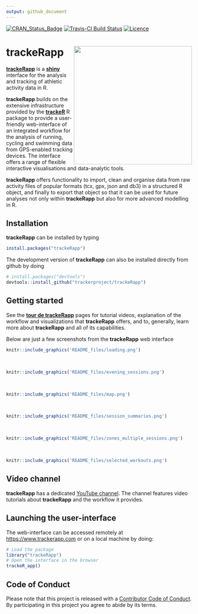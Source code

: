 ```yaml
---
output: github_document
---
```


[![CRAN_Status_Badge](http://www.r-pkg.org/badges/version/trackeRapp)](https://cran.r-project.org/package=trackeRapp)
[![Travis-CI Build Status](https://travis-ci.org/ikosmidis/trackeRapp.svg?branch=master)](https://travis-ci.org/ikosmidis/trackeRapp)
[![Licence](https://img.shields.io/badge/licence-GPL--3-blue.svg)](https://www.gnu.org/licenses/gpl-3.0.en.html)


# trackeRapp <img src="README_files/hex_trackeRapp.svg" width="320" align="right">

[**trackeRapp**](https://trackerapp.com) is a
[**shiny**](http://shiny.rstudio.com) interface for the analysis and
tracking of athletic activity data in R.

**trackeRapp** builds on the extensive infrastructure provided by the
[**trackeR**](https://cran.r-project.org/package=trackeR) R package to
provide a user-friendly web-interface of an integrated workflow for
the analysis of running, cycling and swimming data from GPS-enabled
tracking devices. The interface offers a range of flexible interactive
visualisations and data-analytic tools.

**trackeRapp** offers functionality to import, clean and organise data
from raw activity files of popular formats (tcx, gpx, json and db3) in
a structured R object, and finally to export that object so that it
can be used for future analyses not only within **trackeRapp** but
also for more advanced modelling in R.

## Installation

**trackeRapp** can be installed by typing

```r
install.packages("trackeRapp")
```

The development version of **trackeRapp** can also be installed directly from github by doing

```r
# install.packages("devtools")
devtools::install_github("trackerproject/trackeRapp")
```

## Getting started

See the [**tour de trackeRapp**](https://trackerproject.github.io/trackeRapp/) pages for tutorial videos, explanation of the workflow and visualizations that **trackeRapp** offers, and to, generally, learn more about **trackeRapp** and all of its capabilities.


Below are just a few screenshots from the **trackeRapp** web interface

```r
knitr::include_graphics('README_files/loading.png')
```

<br>

```r
knitr::include_graphics('README_files/evening_sessions.png')
```

<br>

```r
knitr::include_graphics('README_files/map.png')
```

<br>

```r
knitr::include_graphics('README_files/session_summaries.png')
```

<br>

```r
knitr::include_graphics('README_files/zones_multiple_sessions.png')
```

<br>

```r
knitr::include_graphics('README_files/selected_workouts.png')
```


## Video channel
**trackeRapp** has a dedicated [YouTube
channel](https://www.youtube.com/channel/UCY6y-pw8d1kek1WAIWiVhhw). The
channel features video tutorials about **trackeRapp** and the
workflow it provides.

## Launching the user-interface

The web-interface can be accessed remotely at <https://www.trackerapp.com> or on a local machine by doing:

```r
# Load the package
library("trackeRapp")
# Open the interface in the browser
trackeR_app()
```

## Code of Conduct

Please note that this project is released with a [Contributor Code of Conduct](CONDUCT.md). By participating in this project you agree to abide by its terms.
